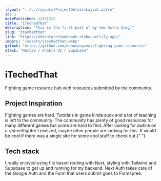 ```yaml
---
layout: "../../layouts/ProjectDetailsLayout.astro"
id: 1
datePublished: 12321312
title: "iTechedThat"
description: "This is the first post of my new Astro blog."
slug: "itechedthat"
link: "https://adventurerhandbook-alpha.netlify.app/"
imgSrc: "/assets/itechedthat.webp"
github: "https://github.com/donovangomez/fighting-game-resources"
stack: "NextJS / Chakra UI / Supabase"
---
```


<h1 class="text-5xl mt-14">iTechedThat</h1>

<p class="text-xl my-4">
  Fighting game resource hub with resources submitted by the community.
</p>

<h2 class="text-3xl my-4">Project Inspiration</h2>

<p class="text-xl my-4">
  Fighting games are hard. Tutorials in game kinda suck and a lot of teaching is
  left to the community. The community has plenty of good resources for many
  different games but some are hard to find. After looking for awhile on a
  r/streetfighter I realized, maybe other people are looking for this. It would
  be cool if there was a single site for some cool stuff to check out.{" "}
</p>

<h2 class="text-3xl my-4">Tech stack</h2>

<p class="text-xl my-4">
  I really enjoyed using file based routing with Next, styling with Tailwind and
  Supabase to get up and running for my backend. Next Auth takes care of the
  Google Auth and the Form that users submit goes to Formspree.
</p>
